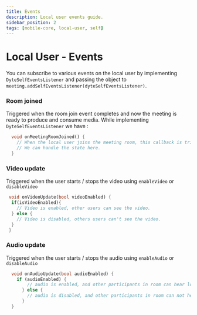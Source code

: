```yaml
---
title: Events
description: Local user events guide.
sidebar_position: 2
tags: [mobile-core, local-user, self]
---
```


# Local User - Events

You can subscribe to various events on the local user by implementing
`DyteSelfEventsListener` and passing the object to
`meeting.addSelfEventsListener(dyteSelfEventsListener)`.

### Room joined

Triggered when the room join event completes and now the meeting is ready to
produce and consume media. While implementing `DyteSelfEventsListener` we have :

```dart
  void onMeetingRoomJoined() {
    // When the local user joins the meeting room, this callback is triggered
    // We can handle the state here.
  }

```

### Video update

Triggered when the user starts / stops the video using `enableVideo` or
`disableVideo`

```dart
 void onVideoUpdate(bool videoEnabled) {
  if(isVideoEnabled){
    // Video is enabled, other users can see the video.
  } else {
    // Video is disabled, others users can't see the video.
  }
 }
```

### Audio update

Triggered when the user starts / stops the audio using `enableAudio` or
`disableAudio`

```dart
  void onAudioUpdate(bool audioEnabled) {
    if (audioEnabled) {
        // audio is enabled, and other participants in room can hear local user
      } else {
        // audio is disabled, and other participants in room can not hear local user.
      }
  }

```

